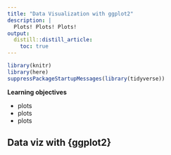 ```yaml
---
title: "Data Visualization with ggplot2"
description: | 
  Plots! Plots! Plots!
output: 
  distill::distill_article:
    toc: true
---
```


```r

library(knitr)
library(here)
suppressPackageStartupMessages(library(tidyverse))

```

:::obj

**Learning objectives**
 
 - plots
 - plots
 - plots

:::

## Data viz with **{ggplot2}**

